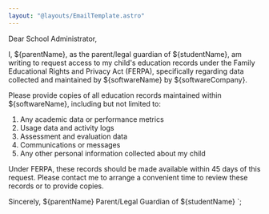 ```yaml
---
layout: "@layouts/EmailTemplate.astro"
---
```



Dear School Administrator,

I, ${parentName}, as the parent/legal guardian of ${studentName}, am writing to request access to my child's education records under the Family Educational Rights and Privacy Act (FERPA), specifically regarding data collected and maintained by ${softwareName} by ${softwareCompany}.

Please provide copies of all education records maintained within ${softwareName}, including but not limited to:

1. Any academic data or performance metrics
2. Usage data and activity logs
3. Assessment and evaluation data
4. Communications or messages
5. Any other personal information collected about my child

Under FERPA, these records should be made available within 45 days of this request. Please contact me to arrange a convenient time to review these records or to provide copies.

Sincerely,
${parentName}
Parent/Legal Guardian of ${studentName}
`; 